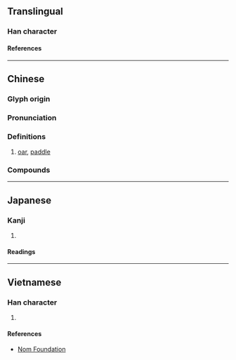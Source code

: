 {{also|桨}}
{{character info}}
==Translingual==

===Han character===
{{Han char|rn=75|rad=木|as=11|sn=15|four=27904|canj=VID,XVID|ids=⿱將木}}

====References====
{{Han ref|kx=0547.210|dkj=15378|dj=0935.180|hdz=21285.100|uh=69F3}}

----

==Chinese==
{{zh-forms|s=桨}}

===Glyph origin===
{{Han etym}}

===Pronunciation===
{{zh-pron
|m=jiǎng
|c=zoeng2
|h=pfs=chíong
|md=
|mn=xm,qz,tp,kh,tc,hc,lk,sx,yl,km,mg:chiúⁿ/zz,tn:chióⁿ/xm,qz:chióng/zz:chiáng
|mn_note=chiúⁿ/chióⁿ - vernacular; chióng/chiáng - literary
|w=2jian
|mc=y
|oc=y
|cat=n
}}

===Definitions===
{{zh-hanzi}}

# [[oar]], [[paddle]]
#: {{zh-x|《^讓 我們 蕩 起 雙 槳》|"Let Us Sway Twin '''Oars'''"}}

===Compounds===
{{zh-der|划槳|打槳|打槳桿|櫓槳|螺旋槳|螺槳|螺槳船}}

----

==Japanese==

===Kanji===
{{ja-kanji|grade=|rs=木11}}

# {{rfdef|ja|sort=木11}}

====Readings====
{{ja-readings
|goon=そう
|kanon=しょう
|kun=かじ
}}

----

==Vietnamese==

===Han character===
{{vi-readings|rs=木11|reading=tưởng}}

# {{rfdef|vi|sort=木11}}

====References====
* [http://nomfoundation.org/common/nom_details.php?codepoint=69f3 Nom Foundation]